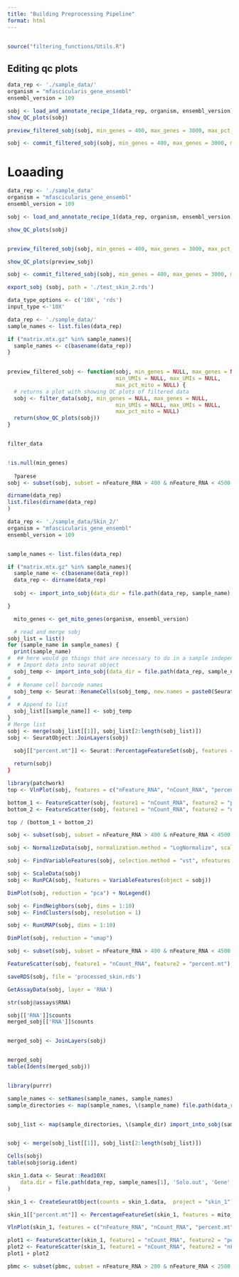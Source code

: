 ```yaml
---
title: "Building Preprocessing Pipeline"
format: html
---
```


```r
```

```r
source("filtering_functions/Utils.R")
```
## Editing qc plots
```r
data_rep <- './sample_data/'
organism = "mfascicularis_gene_ensembl"
ensembl_version = 109

sobj <- load_and_annotate_recipe_1(data_rep, organism, ensembl_version)
show_QC_plots(sobj)
```

```r
preview_filtered_sobj(sobj, min_genes = 400, max_genes = 3000, max_pct_mito = 25)

```

```r
sobj <- commit_filtered_sobj(sobj, min_genes = 400, max_genes = 3000, max_pct_mito = 25)

```

# Loaading

```r
data_rep <- './sample_data'
organism = "mfascicularis_gene_ensembl"
ensembl_version = 109

sobj <- load_and_annotate_recipe_1(data_rep, organism, ensembl_version)

show_QC_plots(sobj)


preview_filtered_sobj(sobj, min_genes = 400, max_genes = 3000, max_pct_mito = 25)

show_QC_plots(preview_sobj)

sobj <- commit_filtered_sobj(sobj, min_genes = 400, max_genes = 3000, max_pct_mito = 25)

export_sobj (sobj, path = './test_skin_2.rds')

```
```r
data_type_options <- c('10X', 'rds')
input_type <-'10X'

data_rep <- './sample_data/'
sample_names <- list.files(data_rep)

if ("matrix.mtx.gz" %in% sample_names){
  sample_names <- c(basename(data_rep))
}
  
```

```r
preview_filtered_sobj <- function(sobj, min_genes = NULL, max_genes = NULL, 
                                  min_UMIs = NULL, max_UMIs = NULL, 
                                  max_pct_mito = NULL) {
  # returns a plot with showing QC plots of filtered data
  sobj <- filter_data(sobj, min_genes = NULL, max_genes = NULL, 
                                  min_UMIs = NULL, max_UMIs = NULL, 
                                  max_pct_mito = NULL)
  return(show_QC_plots(sobj))
}


filter_data


!is.null(min_genes)
  
  ?parese
sobj <- subset(sobj, subset = nFeature_RNA > 400 & nFeature_RNA < 4500 & percent.mt < 25)

dirname(data_rep)
list.files(dirname(data_rep)
)
```

```r

data_rep <- './sample_data/Skin_2/'
organism = "mfascicularis_gene_ensembl"
ensembl_version = 109


sample_names <- list.files(data_rep)

if ("matrix.mtx.gz" %in% sample_names){
  sample_name <- c(basename(data_rep))
  data_rep <- dirname(data_rep)
  
  sobj <- import_into_sobj(data_dir = file.path(data_rep, sample_name), project_name = sample_name)

}

  mito_genes <- get_mito_genes(organism, ensembl_version)

  # read and merge sobj
sobj_list = list()
for (sample_name in sample_names) {
  print(sample_name)
#  ## here would go things that are necessary to do in a sample independent manner, i.e. noise correction and doublet detection, which we are skipping for now
#  # Import data into seurat object
  sobj_temp <- import_into_sobj(data_dir = file.path(data_rep, sample_name), project_name = sample_name)
#
#  # Rename cell barcode names
  sobj_temp <- Seurat::RenameCells(sobj_temp, new.names = paste0(SeuratObject::Cells(sobj_temp), ".", sample_name))
#
#  # Append to list
  sobj_list[[sample_name]] <- sobj_temp
}
# Merge list
sobj <- merge(sobj_list[[1]], sobj_list[2:length(sobj_list)])
sobj <- SeuratObject::JoinLayers(sobj)  
  
  sobj[["percent.mt"]] <- Seurat::PercentageFeatureSet(sobj, features = mito_genes$ensembl_gene_id)

  return(sobj)
}
```

```r
library(patchwork)
top <- VlnPlot(sobj, features = c("nFeature_RNA", "nCount_RNA", "percent.mt"), ncol = 3)

bottom_1 <- FeatureScatter(sobj, feature1 = "nCount_RNA", feature2 = "percent.mt")
bottom_2 <- FeatureScatter(sobj, feature1 = "nCount_RNA", feature2 = "nFeature_RNA")

top / (bottom_1 + bottom_2)
```



```r
sobj <- subset(sobj, subset = nFeature_RNA > 400 & nFeature_RNA < 4500 & percent.mt < 25)

```

```r
sobj <- NormalizeData(sobj, normalization.method = "LogNormalize", scale.factor = 10000)

```
```r
sobj <- FindVariableFeatures(sobj, selection.method = "vst", nfeatures = 2000)

```

```r
sobj <- ScaleData(sobj)
sobj <- RunPCA(sobj, features = VariableFeatures(object = sobj))

```
```r
DimPlot(sobj, reduction = "pca") + NoLegend()

```
```r
sobj <- FindNeighbors(sobj, dims = 1:10)
sobj <- FindClusters(sobj, resolution = 1)
```

```r
sobj <- RunUMAP(sobj, dims = 1:10)

```

```r
DimPlot(sobj, reduction = "umap")

```


```r
sobj <- subset(sobj, subset = nFeature_RNA > 400 & nFeature_RNA < 4500 & percent.mt < 25)

FeatureScatter(sobj, feature1 = "nCount_RNA", feature2 = "percent.mt")

saveRDS(sobj, file = 'processed_skin.rds')

GetAssayData(sobj, layer = 'RNA')

str(sobj@assays$RNA)

sobj[['RNA']]$counts
merged_sobj[['RNA']]$counts


merged_sobj <- JoinLayers(sobj)


merged_sobj
table(Idents(merged_sobj))

```


```r

```


```r
library(purrr)

sample_names <- setNames(sample_names, sample_names)
sample_directories <- map(sample_names, \(sample_name) file.path(data_rep, sample_name)) 


sobj_list <- map(sample_directories, \(sample_dir) import_into_sobj(sample_dir) )


sobj <- merge(sobj_list[[1]], sobj_list[2:length(sobj_list)])

Cells(sobj)
table(sobj$orig.ident)

```







```r
skin_1.data <- Seurat::Read10X(
    data.dir = file.path(data_rep, sample_names[1], 'Solo.out', 'Gene', 'filtered'), gene.column = 1
)

skin_1 <- CreateSeuratObject(counts = skin_1.data,  project = "skin_1")

skin_1[["percent.mt"]] <- PercentageFeatureSet(skin_1, features = mito_genes$ensembl_gene_id)

VlnPlot(skin_1, features = c("nFeature_RNA", "nCount_RNA", "percent.mt"), ncol = 3)

plot1 <- FeatureScatter(skin_1, feature1 = "nCount_RNA", feature2 = "percent.mt")
plot2 <- FeatureScatter(skin_1, feature1 = "nCount_RNA", feature2 = "nFeature_RNA")
plot1 + plot2

pbmc <- subset(pbmc, subset = nFeature_RNA > 200 & nFeature_RNA < 2500 & percent.mt < 5)

```



```r

```

